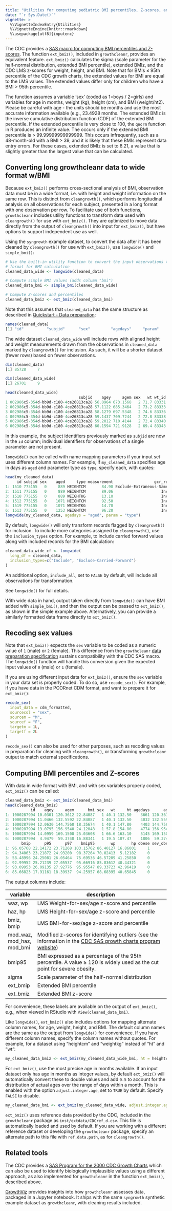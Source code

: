 ```yaml
---
title: "Utilities for computing pediatric BMI percentiles, Z-scores, and related tools"
date: "`r Sys.Date()`"
vignette: >
  %\VignetteIndexEntry{Utilities}
  %\VignetteEngine{knitr::rmarkdown}
  %\usepackage[utf8]{inputenc}
---
```



The CDC provides a
[SAS macro for computing BMI percentiles and Z-scores](https://www.cdc.gov/nccdphp/dnpao/growthcharts/resources/sas.htm).
The function `ext_bmiz()`, included in `growthcleanr`, provides an equivalent
feature. `ext_bmiz()` calculates the sigma (scale parameter for the half-normal
distribution, extended BMI percentile), extended BMIz, and the CDC LMS z-scores
for weight, height, and BMI. Note that for BMIs ≤ 95th percentile of the CDC
growth charts, the extended values for BMI are equal to the LMS values. The
extended values differ only for children who have a BMI > 95th percentile.

The function assumes a variable ‘sex’ (coded as 1=boys / 2=girls) and variables for age
in months, weight (kg), height (cm), and BMI (weight/ht2). Please be careful with age -
the units should be months and use the most accurate information available (e.g.,
23.4928 months. The extended BMIz is the inverse cumulative distribution function (CDF)
of the extended BMI percentile. If the extended percentile is very close to 100, the
`qnorm` function in R produces an infinite value. The occurs only if the extended BMI
percentile is > 99.99999999999999. This occurs infrequently, such as a 48-month-old with
a BMI > 39, and it is likely that these BMIs represent data entry errors. For these
cases, extended BMIz is set to 8.21, a value that is slightly greater than the largest
value that can be calculated.

## Converting long growthcleanr data to wide format w/BMI

Because `ext_bmiz()` performs cross-sectional analysis of BMI, observation data must be
in a wide format, i.e. with height and weight information on the same row. This is
distinct from `cleangrowth()`, which performs longitudinal analysis on all observations
for each subject, presented in a long format with one observation per row. To facilitate
use of both functions, `growthcleanr` includes utility functions to transform data used
with `cleangrowth()` for use with `ext_bmiz()`. They are optimized to move data directly
from the output of `cleangrowth()` into input for `ext_bmiz()`, but have options to
support independent use as well.

Using the `syngrowth` example dataset, to convert the data after it has been cleaned by
`cleangrowth()` for use with `ext_bmiz()`, use `longwide()` and `simple_bmi()`:

```r
# Use the built-in utility function to convert the input observations to wide
# format for BMI calculation
cleaned_data_wide <- longwide(cleaned_data)

# Compute simple BMI values (adds column "bmi")
cleaned_data_bmi <- simple_bmi(cleaned_data_wide)

# Compute Z-scores and percentiles
cleaned_data_bmiz <- ext_bmiz(cleaned_data_bmi)
```

Note that this assumes that `cleaned_data` has the same structure as described
in [Quickstart - Data preparation](quickstart.html#data-preparation-1):

```r
names(cleaned_data)
[1] "id"          "subjid"      "sex"         "agedays"     "param"       "measurement" "gcr_result"
```

The wide dataset `cleaned_data_wide` will include rows with aligned height and weight
measurements drawn from the observations in `cleaned_data` marked by `cleangrowth()` for
inclusion. As such, it will be a shorter dataset (fewer rows) based on fewer
observations.

```r
dim(cleaned_data)
[1] 85728     7

dim(cleaned_data_wide)
[1] 26701     9

head(cleaned_data_wide)
                                subjid    agey     agem sex   wt wt_id    ht ht_id  agedays
1 002986c5-354d-bb9d-c180-4ce26813ca28 56.0964 673.1568   2 71.7 83331 151.1 83330 20489.22
2 002986c5-354d-bb9d-c180-4ce26813ca28 57.1122 685.3464   2 73.2 83333 151.1 83332 20860.22
3 002986c5-354d-bb9d-c180-4ce26813ca28 58.1279 697.5348   2 74.6 83336 151.1 83335 21231.22
4 002986c5-354d-bb9d-c180-4ce26813ca28 59.1437 709.7244   2 72.8 83338 151.1 83337 21602.22
5 002986c5-354d-bb9d-c180-4ce26813ca28 59.2012 710.4144   2 72.4 83340 151.1 83339 21623.22
6 002986c5-354d-bb9d-c180-4ce26813ca28 60.1594 721.9128   2 69.4 83343 151.1 83342 21973.22
```

In this example, the subject identifiers previously marked as `subjid` are now in the
`id` column; individual identifiers for observations of a single parameter are not
present.

`longwide()` can be called with name mapping parameters if your input set uses different
column names. For example, if `my_cleaned_data` specifies age in days as `aged` and
parameter type as `type`, specify each, with quotes:

```r
head(my_cleaned_data)
     id subjid sex    aged     type measurement                  gcr_result
1: 1510 775155   0     889 HEIGHTCM       84.90 Exclude-Extraneous-Same-Day
2: 1511 775155   0     889 HEIGHTCM       89.06                     Include
3: 1518 775155   0     889 WEIGHTKG       13.10                     Include
4: 1512 775155   0    1071 HEIGHTCM       92.50                     Include
5: 1519 775155   0    1071 WEIGHTKG       14.70                     Include
6: 1513 775155   0    1253 HEIGHTCM       96.20                     Include
longwide(my_cleaned_data, agedays = "aged", param = "type")
```

By default, `longwide()` will only transform records flagged by `cleangrowth()`
for inclusion. To include more categories assigned by `cleangrowth()`, use the
`inclusion_types` option. For example, to include carried forward values along
with included records for the BMI calculation:

```r
cleaned_data_wide_cf <- longwide(
  long_df = cleaned_data,
  inclusion_types=c("Include", "Exclude-Carried-Forward")
)
```

An additional option, `include_all`, set to `FALSE` by default, will include all
observations for transformation.

See `longwide()` for full details.

With wide data in hand, output taken directly from `longwide()` can have BMI
added with `simple_bmi()`, and then the output can be passed to `ext_bmiz()`, as
shown in the simple example above. Alternatively, you can provide a similarly
formatted data frame directly to `ext_bmiz()`.

## Recoding sex values

Note that `ext_bmiz()` expects the `sex` variable to be coded as a numeric value
of `1` (male) or `2` (female). This difference from the `growthcleanr` [data
preparation specification](quickstart.html#data-preparation-1.) sustains
compatibility with the CDC SAS macro. The `longwide()` function will handle this
conversion given the expected input values of `0` (male) or `1` (female).

If you are using different input data for `ext_bmiz()`, ensure the `sex`
variable in your data set is properly coded. To do so, use `recode_sex()`. For
example, if you have data in the PCORnet CDM format, and want to prepare it for
`ext_bmiz()`:

```r
recode_sex(
  input_data = cdm_formatted,
  sourcecol = "sex",
  sourcem = "M",
  sourcef = "F",
  targetm = 1L,
  targetf = 2L
)
```

`recode_sex()` can also be used for other purposes, such as recoding values in
preparation for cleaning with `cleangrowth()`, or transforming `growthcleanr`
output to match external specifications.

## Computing BMI percentiles and Z-scores

With data in wide format with BMI, and with sex variables properly coded,
`ext_bmiz()` can be called:

```r
cleaned_data_bmiz <- ext_bmiz(cleaned_data_bmi)
head(cleaned_data_bmiz)
           id    agey     agem      bmi sex   wt     ht agedays      age     bmi_l    bmi_m      bmi_s         waz    mod_waz        haz    mod_haz     bmiz  mod_bmiz
1: 1000287994 10.0301 120.3612 22.84087   1 40.1 132.50    3661 120.3612 -2.767881 16.64016 0.12002409  1.09852664  0.8417277 -0.9597118 -0.9717678 1.757419 1.5409867
2: 1000287994 11.0466 132.5592 22.84087   1 40.1 132.50    4032 132.5592 -2.589785 17.20379 0.12676206  0.52509455  0.3595874 -1.6331550 -1.6408514 1.584028 1.2827508
3: 1000287994 12.0630 144.7560 18.35674   1 40.1 147.80    4403 144.7560 -2.444694 17.82828 0.13146572 -0.08603109 -0.1155501 -0.2209003 -0.2267003 0.214444 0.1132188
4: 1000287994 13.0795 156.9540 24.12048   1 57.8 154.80    4774 156.9540 -2.325379 18.49734 0.13420981  1.07298540  0.8792766 -0.2418916 -0.2436118 1.475755 1.1619424
5: 1000287994 14.0959 169.1508 25.03608   1 66.6 163.10    5145 169.1508 -2.222102 19.19533 0.13527053  1.24466369  1.0724802 -0.1772860 -0.1713432 1.483245 1.1877586
6: 1000287994  4.9479  59.3748 16.88341   1 19.5 107.47    1806  59.3748 -2.533423 15.43155 0.07546578  0.48691152  0.3858433 -0.2363398 -0.2340109 1.065532 0.8981828
       bmip      p95      p97    bmip95       wp       hp obese sev_obese ext_bmiz ext_bmip    sigma
1: 96.05768 22.14172 23.71268 103.15762 86.40127 16.86001     1         0 1.705525 95.59517 4.668954
2: 94.34063 23.21872 24.93200  98.37264 70.02413  5.12182     0         0 1.584028 94.34063 5.002164
3: 58.48996 24.25081 26.05464  75.69536 46.57209 41.25850     0         0 0.214444 58.48996 5.316539
4: 92.99952 25.21239 27.05537  95.66916 85.83612 40.44321     0         0 1.475755 92.99952 5.612141
5: 93.09953 26.09135 27.92776  95.95547 89.33723 42.96419     0         0 1.483245 93.09953 5.888911
6: 85.66823 17.91161 18.39937  94.25957 68.68395 40.65845     0         0 1.065532 85.66823 2.720945
```

The output columns include:

| variable                  | description                                                                                                                                                                       |
| ------------------------- | --------------------------------------------------------------------------------------------------------------------------------------------------------------------------------- |
| waz, wp                   | LMS Weight-for-sex/age z-score and percentile                                                                                                                                     |
| haz, hp                   | LMS Height-for-sex/age z-score and percentile                                                                                                                                     |
| bmiz, bmip                | LMS BMI-for-sex/age z-score and percentile                                                                                                                                        |
| mod_waz, mod_haz, mod_bmi | Modified z-scores for identifying outliers (see the information in the [CDC SAS growth charts program website](https://www.cdc.gov/nccdphp/dnpao/growthcharts/resources/sas.htm)) |
| bmip95                    | BMI expressed as a percentage of the 95th percentile. A value ≥ 120 is widely used as the cut point for severe obesity.                                                           |
| sigma                     | Scale parameter of the half-normal distribution                                                                                                                                   |
| ext_bmip                  | Extended BMI percentile                                                                                                                                                           |
| ext_bmiz                  | Extended BMI z-score                                                                                                                                                              |

For convenience, these labels are available on the output of `ext_bmiz()`, e.g., when
viewed in RStudio with `View(cleaned_data_bmi)`.

Like `longwide()`, `ext_bmiz()` also includes options for mapping alternate column
names, for age, weight, height, and BMI. The default column names are the same as the
output from `longwide()` for convenience. If you have different column names, specify
the column names without quotes. For example, for a dataset using "heightcm" and
"weightkg" instead of "ht" and "wt":

```r
my_cleaned_data_bmiz <- ext_bmiz(my_cleaned_data_wide_bmi, ht = heightcm, wt = weightkg)
```

For `ext_bmiz()`, use the most precise age in months available. If an input dataset only
has age in months as integer values, by default `ext_bmiz()` will automatically convert
these to double values and add `0.5` to account for the distribution of actual ages over
the range of days within a month. This is enabled with the option `adjust.integer.age`,
set to `TRUE` by default. Specify `FALSE` to disable.

```r
my_cleaned_data_bmi <- ext_bmiz(my_cleaned_data_wide, adjust.integer.age = FALSE)
```

`ext_bmiz()` uses reference data provided by the CDC, included in the `growthcleanr`
package as `inst/extdata/CDCref_d.csv`. This file is automatically loaded and used by
default. If you are working with a different reference dataset or developing the
`growthcleanr` package, specify an alternate path to this file with `ref.data.path`, as
for `cleangrowth()`.

## Related tools

The CDC provides a [SAS Program for the 2000 CDC Growth
Charts](https://www.cdc.gov/nccdphp/dnpao/growthcharts/resources/sas.htm) which can
also be used to identify biologically implausible values using a different approach, as
also implemented for `growthcleanr` in the function `ext_bmiz()`, described above.

[GrowthViz](https://github.com/mitre/GrowthViz) provides insights into how
`growthcleanr` assesses data, packaged in a Jupyter notebook. It ships with the
same `syngrowth` synthetic example dataset as `growthcleanr`, with cleaning
results included.